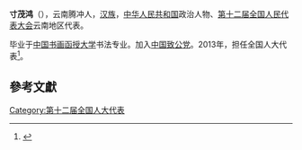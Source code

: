 '''寸茂鸿'''（{{bd|1955年||}}），云南腾冲人，[[汉族|汉族]]，[[中华人民共和国|中华人民共和国]]政治人物、[[第十二届全国人民代表大会|第十二届全国人民代表大会]]云南地区代表。

毕业于[[中国书画函授大学|中国书画函授大学]]书法专业。加入[[中国致公党|中国致公党]]。2013年，担任全国人大代表<ref>{{cite news|title=全国人大代表信息-寸茂鸿|url=http://210.82.31.1:8084/delegate/viewDelegate.action?dbid=122321|accessdate=2013-04-05|newspaper=全国人大网|archive-url=https://web.archive.org/web/20150302011431/http://www.npc.gov.cn/delegate/viewDelegate.action?dbid=122321|archive-date=2015-03-02|dead-url=yes}}</ref>。

==參考文獻==
{{reflist}}
{{中国政治人物小作品}}

[[Category:第十二届全国人大代表|Category:第十二届全国人大代表]]